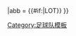 {{fb team |t=洛特体育之友|tan=洛特体育之友|tc=|oc={{#if:{{{oc|}}}|{{{oc}}} }}|abb = {{#if:{{{abb|}}}|LOT}} }}<!--
--><noinclude>[[Category:足球队模板]]</noinclude>
